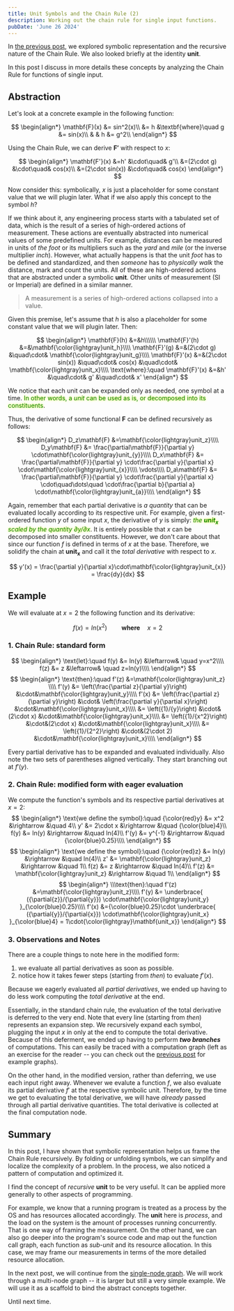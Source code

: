```yaml
---
title: Unit Symbols and the Chain Rule (2)
description: Working out the chain rule for single input functions.
pubDate: 'June 26 2024'
---
```


In [the previous post](/blog/2024-06-04-think-symbolically), we explored symbolic representation and the recursive nature of the Chain Rule. We also looked briefly at the identity $\mathbf{unit}$.

In this post I discuss in more details these concepts by analyzing the Chain Rule for functions of single input.

## Abstraction

Let's look at a concrete example in the following function:

$$
\begin{align*}
\mathbf{F}(x)
	&= sin^2(x)\\
	&= h
		&\textbf{where}\quad
		g &= sin(x)\\
	&
		&
		h &= g^2\\
\end{align*}
$$

Using the Chain Rule, we can derive $\mathbf{F'}$ with respect to $x$:

$$
\begin{align*}
\mathbf{F'}(x)
	&=h'
        &\cdot\quad& g'\\
	&=(2\cdot g)
		&\cdot\quad& cos(x)\\ &=(2\cdot sin(x))
		&\cdot\quad& cos(x)
\end{align*}
$$

Now consider this: symbolically, $x$ is just a placeholder for some constant value that we will plugin later. What if we also apply this concept to the symbol $h$?

If we think about it, any engineering process starts with a tabulated set of data, which is the result of a series of high-ordered actions of measurement. These actions are eventually abstracted into numerical values of some predefined units. For example, distances can be measured in units of *the foot* or its multipliers such as the *yard* and *mile* (or the inverse multiplier *inch*). However, what actually happens is that the unit *foot* has to be defined and standardized, and then *someone* has to *physically walk* the distance, mark and count the units. All of these are high-ordered actions that are abstracted under a symbolic $\mathbf{unit}$. Other units of measurement (SI or Imperial) are defined in a similar manner.

>
> A measurement is a series of high-ordered actions collapsed into a value.
>

Given this premise, let's assume that $h$ is also a placeholder for some constant value that we will plugin later. Then:

$$
\begin{align*}
\mathbf{F}(h)
	&=&h\\\\\\
\mathbf{F}'(h)
	&=&\mathbf{\color{lightgray}unit_h}\\\\
\mathbf{F}'(g)
	&=&(2\cdot g)
		&\quad\cdot& \mathbf{\color{lightgray}unit_g}\\\\
\mathbf{F}'(x)
	&=&(2\cdot sin(x))
		&\quad\cdot& cos(x)
		&\quad\cdot& \mathbf{\color{lightgray}unit_x}\\\\
\text{where}:\quad
\mathbf{F}'(x)
	&=&h'
		&\quad\cdot& g'
		&\quad\cdot& x'
\end{align*}
$$

We notice that each unit can be expanded only as needed, one symbol at a time. <span style='text-shadow:0 0 5px yellow;color:green'>In other words, a *unit* can be used as is, or decomposed into its constituents</span>.

Thus, the derivative of some functional $\mathbf{F}$ can be defined recursively as follows:

$$
\begin{align*}
D_z\mathbf{F}
    &=\mathbf{\color{lightgray}unit_z}\\\\
D_y\mathbf{F}
    &=
	\frac{\partial\mathbf{F}}{\partial y}
	\cdot\mathbf{\color{lightgray}unit_{y}}\\\\
D_x\mathbf{F}
    &=
    \frac{\partial\mathbf{F}}{\partial y}
	\cdot\frac{\partial y}{\partial x}
	\cdot\mathbf{\color{lightgray}unit_{x}}\\\\
\vdots\\\\
D_a\mathbf{F}
    &=
	\frac{\partial\mathbf{F}}{\partial y}
	\cdot\frac{\partial y}{\partial x}
	\cdot\quad\dots\quad
	\cdot\frac{\partial b}{\partial a}
	\cdot\mathbf{\color{lightgray}unit_{a}}\\\\
\end{align*}
$$

Again, remember that each partial derivative is *a quantity* that can be evaluated locally according to its respective unit. For example, given a first-ordered function $y$ of some input $x$, the derivative of $y$ is simply: <em style='text-shadow: 0 0 5px yellow;color:green'>the $\mathbf{unit_x}$ scaled by the quantity $\partial{y}/\partial{x}$</em>. It is entirely possible that $x$ can be decomposed into smaller constituents. However, we don't care about that since our function $f$ is defined in terms of $x$ at the base. Therefore, we solidify the chain at $\mathbf{unit_x}$ and call it the *total derivative* with respect to $x$.

$$
y'(x) = \frac{\partial y}{\partial x}\cdot\mathbf{\color{lightgray}unit_{x}} = \frac{dy}{dx}
$$

## Example

We will evaluate at $x = 2$ the following function and its derivative:

$$
f(x) = ln(x^2)\quad\quad\textbf{where}\quad x = 2
$$

### 1. Chain Rule: standard form

$$
\begin{align*}
\text{let}:\quad
f(y)
	&= ln(y)
    &\leftarrow& \quad y=x^2\\\\
f(z)
	&= z
    &\leftarrow& \quad z=ln(y)\\\\
\end{align*}
$$
$$
\begin{align*}
\text{then}:\quad
f'(z)
	&=\mathbf{\color{lightgray}unit_z}
    \\\\
f'(y)
	&=
	\left(\frac{\partial z}{\partial y}\right)
		&\cdot&\mathbf{\color{lightgray}unit_y}\\\\
f'(x)
	&=
	\left(\frac{\partial z}{\partial y}\right)
		&\cdot&
    \left(\frac{\partial y}{\partial x}\right)
		&\cdot&\mathbf{\color{lightgray}unit_x}\\\\
	&=
	\left({1}/{y}\right)
		&\cdot&(2\cdot x)
		&\cdot&\mathbf{\color{lightgray}unit_x}\\\\
	&=
	\left({1}/{x^2}\right)
		&\cdot&(2\cdot x)
		&\cdot&\mathbf{\color{lightgray}unit_x}\\\\
	&=
	\left({1}/{2^2}\right)
		&\cdot&(2\cdot 2)
		&\cdot&\mathbf{\color{lightgray}unit_x}\\\\
\end{align*}
$$

Every partial derivative has to be expanded and evaluated individually. Also note the two sets of parentheses aligned vertically. They start branching out at $f'(y)$.

### 2. Chain Rule: modified form with eager evaluation

We compute the function's symbols and its respective partial derivatives at $x = 2$:
$$
\begin{align*}
\text{we define the symbol}:\quad
{\color{red}y}   &= x^2
        &\rightarrow &\quad 4\\
y'  &=  2\cdot x
        &\rightarrow &\quad {\color{blue}4}\\
f(y)
	&= ln(y)
        &\rightarrow &\quad ln(4)\\
f'(y)
	&= y^{-1}
        &\rightarrow &\quad {\color{blue}0.25}\\\\
\end{align*}
$$
$$
\begin{align*}
\text{we define the symbol}:\quad
{\color{red}z}
    &= ln(y)
        &\rightarrow &\quad ln(4)\\
z'
	&= \mathbf{\color{lightgray}unit_z}
        &\rightarrow &\quad 1\\
f(z)
	&= z
        &\rightarrow &\quad ln(4)\\
f'(z)
	&= \mathbf{\color{lightgray}unit_z}
        &\rightarrow &\quad 1\\
\end{align*}
$$
$$
\begin{align*}
\\\text{then}:\quad
f'(z)
	&=\mathbf{\color{lightgray}unit_z}\\\\
f'(y)
	&=
    \underbrace{
        ({\partial{z}}/{\partial{y}})
        \cdot\mathbf{\color{lightgray}unit_y}
    }_{\color{blue}0.25}\\\\
f'(x)
	&={\color{blue}0.25}\cdot
    \underbrace{
        ({\partial{y}}/{\partial{x}})
		\cdot\mathbf{\color{lightgray}unit_x}
    }_{\color{blue}4} = 1\cdot{\color{lightgray}\mathbf{unit_x}}
\end{align*}
$$

### 3. Observations and Notes

There are a couple things to note here in the modified form:

1. we evaluate all partial derivatives as soon as possible.
2. notice how it takes fewer steps (starting from *then*) to evaluate $f'(x)$.

Because we eagerly evaluated all *partial derivatives*, we ended up having to do less work computing the *total derivative* at the end.

Essentially, in the standard chain rule, the evaluation of the total derivative is deferred to the very end. Note that every line (starting from *then*) represents an expansion step. We recursively expand each symbol, plugging the input $x$ in only at the end to compute the total derivative. Because of this deferment, we ended up having to perform <strong><em>two branches</em></strong> of computations. This can easily be traced with a computation graph (left as an exercise for the reader -- you can check out the [previous post](/blog/2024-06-04-think-symbolically) for example graphs).

On the other hand, in the modified version, rather than deferring, we use each input right away. Whenever we evalute a function $f$, we also evaluate its partial derivative $f'$ at the respective symbolic unit. Therefore, by the time we get to evaluating the total derivative, we will have *already* passed through all partial derivative quantities. The total derivative is collected at the final computation node.

## Summary

In this post, I have shown that symbolic representation helps us frame the Chain Rule recursively. By folding or unfolding symbols, we can simplify and localize the complexity of a problem. In the process, we also noticed a pattern of computation and optimized it.

I find the concept of *recursive* $\mathbf{unit}$ to be very useful. It can be applied more generally to other aspects of programming.

For example, we know that a running program is treated as a process by the OS and has resources allocated accordingly. The $\mathbf{unit}$ here is *process*, and the load on the system is the amount of processes running concurrently. That is one way of framing the measurement. On the other hand, we can also go deeper into the program's source code and map out the function call graph, each function as *sub-unit* and its resource allocation. In this case, we may frame our measurements in terms of the more detailed resource allocation.

In the next post, we will continue from the [single-node graph](/blog/2024-06-17-differentiation-single-node). We will work through a multi-node graph -- it is larger but still a very simple example. We will use it as a scaffold to bind the abstract concepts together.

Until next time.
